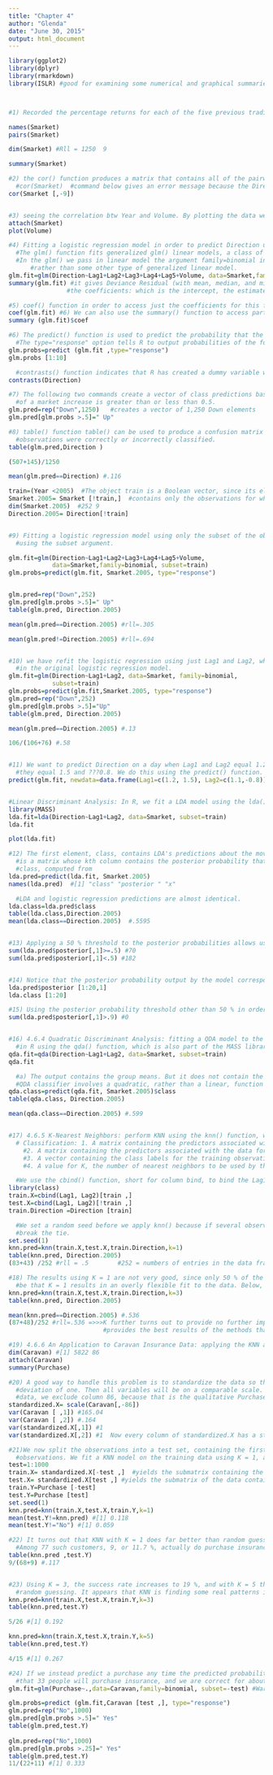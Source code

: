 ```yaml
---
title: "Chapter 4"
author: "Glenda"
date: "June 30, 2015"
output: html_document
---
```


```r
library(ggplot2)
library(dplyr)
library(rmarkdown)
library(ISLR) #good for examining some numerical and graphical summaries of the Smarket data



#1) Recorded the percentage returns for each of the five previous trading days, Lag1 to Lag5

names(Smarket)
pairs(Smarket)

dim(Smarket) #Rll = 1250  9

summary(Smarket) 

#2) the cor() function produces a matrix that contains all of the pairwise correlations among the predictors in a data set
  #cor(Smarket)  #command below gives an error message because the Direction variable is qualitative.
cor(Smarket [,-9])


#3) seeing the correlation btw Year and Volume. By plotting the data we see that Volume is increasing over time.
attach(Smarket)
plot(Volume)

#4) Fitting a logistic regression model in order to predict Direction using Lag1 through Lag5 and Volume.
  #The glm() function fits generalized glm() linear models, a class of models that includes logistic regression
  #In the glm() we pass in linear model the argument family=binomial in order to tell R to run a logistic regression
      #rather than some other type of generalized linear model.
glm.fit=glm(Direction~Lag1+Lag2+Lag3+Lag4+Lag5+Volume, data=Smarket,family=binomial)
summary(glm.fit) #it gives Deviance Residual (with mean, median, and min and max) and it also gives us
                #the coefficients: which is the intercept, the estimate error, the z value, and the probabily(>|z|)

#5) coef() function in order to access just the coefficients for this fitted model.
coef(glm.fit) #6) We can also use the summary() function to access particular aspects of the fitted model
summary (glm.fit)$coef

#6) The predict() function is used to predict the probability that the market will go up, given values of the predictors.
  #The type="response" option tells R to output probabilities of the form P(Y = 1|X)
glm.probs=predict (glm.fit ,type="response")
glm.probs [1:10]

  #contrasts() function indicates that R has created a dummy variable with a 1 for Up.
contrasts(Direction)

#7) The following two commands create a vector of class predictions based on whether the predicted probability 
  #of a market increase is greater than or less than 0.5.
glm.pred=rep("Down",1250)   #creates a vector of 1,250 Down elements
glm.pred[glm.probs >.5]=" Up"   

#8) table() function table() can be used to produce a confusion matrix in order to determine how many
  #observations were correctly or incorrectly classified.
table(glm.pred,Direction )

(507+145)/1250

mean(glm.pred==Direction) #.116

train=(Year <2005)  #The object train is a Boolean vector, since its elements are TRUE and FALSE. 
Smarket.2005= Smarket [!train,]  #contains only the observations for which train is FALSE before 2005
dim(Smarket.2005)  #252 9
Direction.2005= Direction[!train]


#9) Fitting a logistic regression model using only the subset of the observations that correspond to dates before 2005,
  #using the subset argument.

glm.fit=glm(Direction~Lag1+Lag2+Lag3+Lag4+Lag5+Volume,
            data=Smarket,family=binomial, subset=train)
glm.probs=predict(glm.fit, Smarket.2005, type="response")


glm.pred=rep("Down",252)
glm.pred[glm.probs >.5]=" Up"
table(glm.pred, Direction.2005)

mean(glm.pred==Direction.2005) #rll=.305

mean(glm.pred!=Direction.2005) #rll=.694


#10) we have refit the logistic regression using just Lag1 and Lag2, which seemed to have the highest predictive power
  #in the original logistic regression model.
glm.fit=glm(Direction~Lag1+Lag2, data=Smarket, family=binomial,
            subset=train)
glm.probs=predict(glm.fit,Smarket.2005, type="response")
glm.pred=rep("Down",252)
glm.pred[glm.probs >.5]="Up"
table(glm.pred, Direction.2005)

mean(glm.pred==Direction.2005) #.13

106/(106+76) #.58


#11) We want to predict Direction on a day when Lag1 and Lag2 equal 1.2 and 1.1, respectively, and on a day when
  #they equal 1.5 and ???0.8. We do this using the predict() function.
predict(glm.fit, newdata=data.frame(Lag1=c(1.2, 1.5), Lag2=c(1.1,-0.8)), type="response")


#Linear Discriminant Analysis: In R, we fit a LDA model using the lda() function, which is part of the MASS library.
library(MASS)
lda.fit=lda(Direction~Lag1+Lag2, data=Smarket, subset=train)
lda.fit

plot(lda.fit)

#12) The first element, class, contains LDA's predictions about the movement of the market. The second element, posterior,
  #is a matrix whose kth column contains the posterior probability that the corresponding observation belongs to the kth
  #class, computed from
lda.pred=predict(lda.fit, Smarket.2005)
names(lda.pred)  #[1] "class" "posterior " "x"

  #LDA and logistic regression predictions are almost identical.
lda.class=lda.pred$class
table(lda.class,Direction.2005)
mean(lda.class==Direction.2005)  #.5595


#13) Applying a 50 % threshold to the posterior probabilities allows us to recreate the predictions contained in lda.pred$class.
sum(lda.pred$posterior[,1]>=.5) #70
sum(lda.pred$posterior[,1]<.5) #182


#14) Notice that the posterior probability output by the model corresponds to the probability that the market will decrease:
lda.pred$posterior [1:20,1]
lda.class [1:20]

#15) Using the posterior probability threshold other than 50 % in order to make predictions
sum(lda.pred$posterior[,1]>.9) #0


#16) 4.6.4 Quadratic Discriminant Analysis: fitting a QDA model to the Smarket data. QDA is implemented
  #in R using the qda() function, which is also part of the MASS library
qda.fit=qda(Direction~Lag1+Lag2, data=Smarket, subset=train)
qda.fit

  #a) The output contains the group means. But it does not contain the coef-ficients of the linear discriminants, because the 
  #QDA classifier involves a quadratic, rather than a linear, function of the predictors.
qda.class=predict(qda.fit, Smarket.2005)$class
table(qda.class, Direction.2005)

mean(qda.class==Direction.2005) #.599


#17) 4.6.5 K-Nearest Neighbors: perform KNN using the knn() function, which is part of the knn() class library. 
  # Classification: 1. A matrix containing the predictors associated with the training data, labeled train.X below.
    #2. A matrix containing the predictors associated with the data for which we wish to make predictions, labeled test.X below.
    #3. A vector containing the class labels for the training observations, labeled train.Direction below.
    #4. A value for K, the number of nearest neighbors to be used by the classifier.

  #We use the cbind() function, short for column bind, to bind the Lag1 and cbind() Lag2 variables together into two matrices
library(class)
train.X=cbind(Lag1, Lag2)[train ,]
test.X=cbind(Lag1, Lag2)[!train ,]
train.Direction =Direction [train]

  #We set a random seed before we apply knn() because if several observations are tied as nearest neighbors, then R will randomly
  #break the tie. 
set.seed(1)
knn.pred=knn(train.X,test.X,train.Direction,k=1)
table(knn.pred, Direction.2005)
(83+43) /252 #rll = .5        #252 = numbers of entries in the data frame

#18) The results using K = 1 are not very good, since only 50 % of the observations are correctly predicted. Of course, it may 
  #be that K = 1 results in an overly flexible fit to the data. Below, we repeat the analysis using K = 3.
knn.pred=knn(train.X,test.X,train.Direction,k=3)
table(knn.pred, Direction.2005)

mean(knn.pred==Direction.2005) #.536
(87+48)/252 #rll=.536 =>>>K further turns out to provide no further improvements. It appears that for this data, QDA
                          #provides the best results of the methods that we have examined so far.

#19) 4.6.6 An Application to Caravan Insurance Data: applying the KNN approach to the Caravan data set, which is part of the ISLR library.
dim(Caravan) #[1] 5822 86
attach(Caravan)
summary(Purchase)

#20) A good way to handle this problem is to standardize the data so that all standardize variables are given a mean of zero and a standard 
  #deviation of one. Then all variables will be on a comparable scale. The scale() function does just scale() this. In standardizing the 
  #data, we exclude column 86, because that is the qualitative Purchase variable.
standardized.X= scale(Caravan[,-86])
var(Caravan [ ,1]) #165.04
var(Caravan [ ,2]) #.164
var(standardized.X[,1]) #1
var(standardized.X[,2]) #1  Now every column of standardized.X has a standard deviation of one and a mean of zero.

#21)We now split the observations into a test set, containing the first 1,000 observations, and a training set, containing the remaining 
  #observations. We fit a KNN model on the training data using K = 1, and evaluate its performance on the test data.
test=1:1000
train.X= standardized.X[-test ,]  #yields the submatrix containing the observations whose indices do not range from 1 to 1, 000.
test.X= standardized.X[test ,] #yields the submatrix of the data containing the observations whose indices range from 1 to 1, 000
train.Y=Purchase [-test]
test.Y=Purchase [test]
set.seed(1)
knn.pred=knn(train.X,test.X,train.Y,k=1)
mean(test.Y!=knn.pred) #[1] 0.118
mean(test.Y!="No") #[1] 0.059

#22) It turns out that KNN with K = 1 does far better than random guessing among the customers that are predicted to buy insurance. 
  #Among 77 such customers, 9, or 11.7 %, actually do purchase insurance. This is double the rate that one would obtain from random guessing.
table(knn.pred ,test.Y)
9/(68+9) #.117


#23) Using K = 3, the success rate increases to 19 %, and with K = 5 the rate is 26.7 %. This is over four times the rate that results from
  #random guessing. It appears that KNN is finding some real patterns in a difficult data set!
knn.pred=knn(train.X,test.X,train.Y,k=3)
table(knn.pred,test.Y)

5/26 #[1] 0.192

knn.pred=knn(train.X,test.X,train.Y,k=5)
table(knn.pred,test.Y)

4/15 #[1] 0.267

#24) If we instead predict a purchase any time the predicted probability of purchase exceeds 0.25, we get much better results: we predict 
  #that 33 people will purchase insurance, and we are correct for about 33 % of these people.
glm.fit=glm(Purchase~.,data=Caravan,family=binomial, subset=-test) #Warning message:glm.fit: fitted probabilities numerically 0 or 1 occurred

glm.probs=predict (glm.fit,Caravan [test ,], type="response")
glm.pred=rep("No",1000)
glm.pred[glm.probs >.5]=" Yes"
table(glm.pred,test.Y)
  
glm.pred=rep("No",1000)
glm.pred[glm.probs >.25]=" Yes"
table(glm.pred,test.Y)
11/(22+11) #[1] 0.333






```